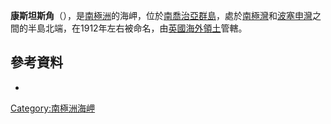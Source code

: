 {{Coord|54|3|S|36|59|W|source:GNIS|display=title}}

'''康斯坦斯角'''（{{lang-en|Cape Constance}}），是[[南極洲|南極洲]]的海岬，位於[[南喬治亞群島|南喬治亞群島]]，處於[[南極灣|南極灣]]和[[波塞申灣|波塞申灣]]之間的半島北端，在1912年左右被命名，由[[英國海外領土|英國海外領土]]管轄。

==參考資料==
* {{usgs-gazetteer|id=3059|name=Constance, Cape}}

{{Antarctica-geo-stub}}
[[Category:南極洲海岬|Category:南極洲海岬]]